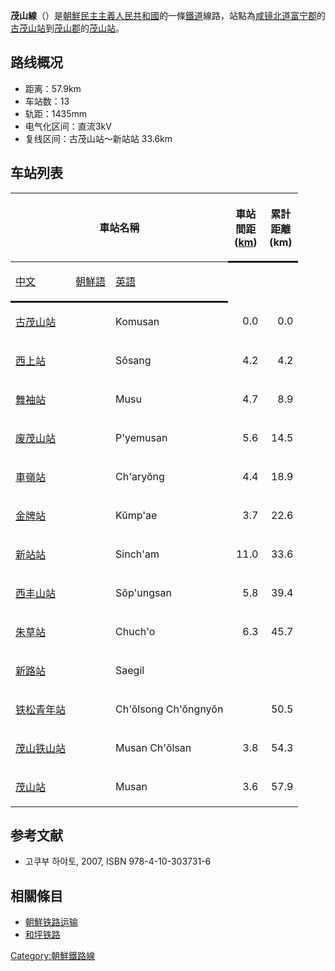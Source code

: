 {{鐵道路線情報
|諺文 = 무산선
|漢字 = 茂山線
|馬-賴式 = Musan sŏn
|文觀部式 = Musan seon
|路線名稱 = 茂山線
|路線顏色 = red
|圖片 =DPRK-Musan Line.png
|圖片說明 =
|種類 = 支線鐵路
|國家 = {{PRK}}
|狀態 = 營業中
|起點 = [[古茂山站|古茂山站]]
|終點 = [[茂山站|茂山站]]
|站數 = 12個
|載客量 =
|通車 = 1927年8月20日
|廢除 =
|擁有者 = [[朝鮮民主主義人民共和國鐵道省|朝鮮民主主義人民共和國鐵道省]]
|營運者 = [[朝鮮民主主義人民共和國鐵道省|朝鮮民主主義人民共和國鐵道省]]
|營業距離 = 57.9公里
|軌距 = [[標準軌|標準軌]]（1,435毫米）
|軌道數量 = [[單線鐵路|單線]]
|電氣化鐵路 = [[直流電|直流電]] 3,000 [[伏特|V]]
|營業最高速度 =
|設計最高速度 =
}}
'''茂山線'''（{{kor|名=北|諺=무산선|漢=茂山線|羅=Musan sŏn|f=y}}）是[[朝鮮民主主義人民共和國|朝鮮民主主義人民共和國]]的一條[[鐵道|鐵道]]線路，站點為[[咸镜北道|咸镜北道]][[富宁郡|富宁郡]]的[[古茂山站|古茂山站]]到[[茂山郡|茂山郡]]的[[茂山站|茂山站]]。

==路线概况==
*距离：57.9km
*车站数：13
*轨距：1435mm
*电气化区间：直流3kV
*复线区间：古茂山站～新站站 33.6km

==车站列表==
{| class="wikitable"
|-
!colspan=3|車站名稱
!style="width: 2.5em; border-bottom:solid 3px;" rowspan=2|車站間距 ([[km|km]])
!style="width: 2.5em; border-bottom:solid 3px;" rowspan=2|累計距離 (km)
!style="border-bottom:solid 3px;" rowspan=2|連接路線
!style="border-bottom:solid 3px;" rowspan=2|所在地
|-
!style="border-bottom:solid 3px;"|[[中文|中文]]
!style="border-bottom:solid 3px;"|[[朝鮮語|朝鮮語]]
!style="border-bottom:solid 3px;"|[[英語|英語]]
|-
|[[古茂山站|古茂山站]]
|{{Lang|ko|고무산역}}
|Komusan
|style="text-align: right;"|0.0
|style="text-align: right;"|0.0
|[[咸北線|咸北線]]
|rowspan="5" style="text-align: center;"|[[富寧郡|富寧郡]]
|-
|[[西上站|西上站]]
|{{Lang|ko|서상역}}
|Sŏsang
|style="text-align: right;"|4.2
|style="text-align: right;"|4.2
| 
|-
|[[舞袖站|舞袖站]]
|{{Lang|ko|무수역}}
|Musu
|style="text-align: right;"|4.7
|style="text-align: right;"|8.9
| 
|-
|[[废茂山站|废茂山站]]
|{{Lang|ko|폐무산역}}
|P'yemusan
|style="text-align: right;"|5.6
|style="text-align: right;"|14.5
| 
|-
|[[車嶺站|車嶺站]]
|{{Lang|ko|차령역}}
|Ch'aryŏng
|style="text-align: right;"|4.4
|style="text-align: right;"|18.9
| 
|-
|[[金牌站|金牌站]]
|{{Lang|ko|금패역}}
|Kŭmp'ae
|style="text-align: right;"|3.7
|style="text-align: right;"|22.6
| 
|rowspan="8" style="text-align: center;"|[[茂山郡|茂山郡]]
|-
|[[新站站|新站站]]
|{{Lang|ko|신참역}}
|Sinch'am
|style="text-align: right;"|11.0
|style="text-align: right;"|33.6
| 
|-
|[[西丰山站|西丰山站]]
|{{Lang|ko|서풍산역}}
|Sŏp'ungsan
|style="text-align: right;"|5.8
|style="text-align: right;"|39.4
| 
|-
|[[朱草站|朱草站]]
|{{Lang|ko|주초역}}
|Chuch'o
|style="text-align: right;"|6.3
|style="text-align: right;"|45.7
| 
|-
|[[新路站|新路站]]
|{{Lang|ko|새길역}}
|Saegil
|style="text-align: right;"| 
|style="text-align: right;"| 
| 
|-
|[[铁松青年站|铁松青年站]]
|{{Lang|ko|철송청년역}}
|Ch'ŏlsong Ch'ŏngnyŏn
|style="text-align: right;"| 
|style="text-align: right;"|50.5
|[[茂山矿山线|茂山矿山线]]
|-
|[[茂山铁山站|茂山铁山站]]
|{{Lang|ko|무산철산역}}
|Musan Ch'ŏlsan
|style="text-align: right;"|3.8
|style="text-align: right;"|54.3
| 
|-
|[[茂山站|茂山站]]
|{{Lang|ko|무산역}}
|Musan
|style="text-align: right;"|3.6
|style="text-align: right;"|57.9
|北朝鮮鉄道省：[[白茂線|白茂線]]
|}

==参考文献==
* 고쿠부 하야토{{lang|ja|(国分隼人), 《将軍様の鉄道 北朝鮮鉄道事情》, 新潮社}}, 2007, ISBN 978-4-10-303731-6

==相關條目==
* [[朝鮮铁路运输|朝鮮铁路运输]]
* [[和坪铁路|和坪铁路]]

{{朝鮮鐵路線}}
{{茂山線}}

[[Category:朝鮮鐵路線|Category:朝鮮鐵路線]]